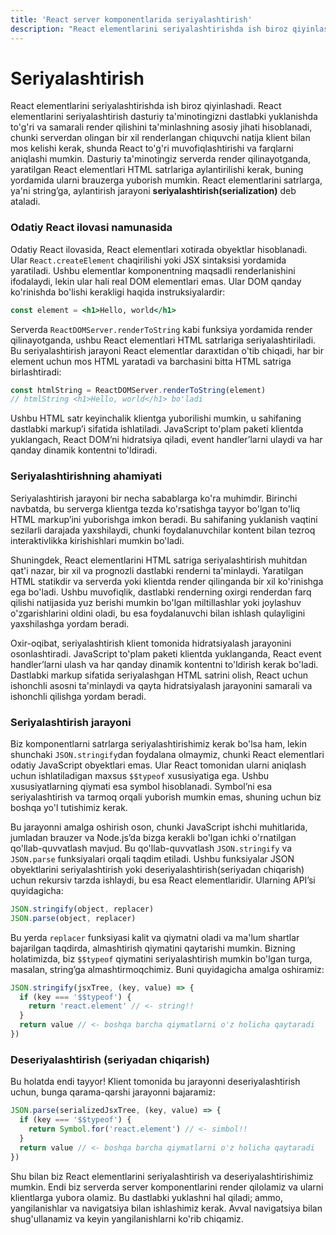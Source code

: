 ```yaml
---
title: 'React server komponentlarida seriyalashtirish'
description: "React elementlarini seriyalashtirishda ish biroz qiyinlashadi. React elementlarini seriyalashtirish dasturiy ta'minotingizni dastlabki yuklanishda to'g'ri va samarali render qilishini ta'minlashning asosiy jihati hisoblanadi, chunki serverdan olingan bir xil renderlangan chiquvchi natija klient bilan mos kelishi kerak, shunda React to'g'ri muvofiqlashtirishi va farqlarni aniqlashi mumkin. Dasturiy ta'minotingiz serverda render qilinayotganda, yaratilgan React elementlari HTML satrlariga aylantirilishi kerak, buning yordamida ularni brauzerga yuborish mumkin. React elementlarini satrlarga, ya'ni string’ga, aylantirish jarayoni **seriyalashtirish(serialization)** deb ataladi."
---
```


# Seriyalashtirish

React elementlarini seriyalashtirishda ish biroz qiyinlashadi. React elementlarini seriyalashtirish dasturiy ta'minotingizni dastlabki yuklanishda to'g'ri va samarali render qilishini ta'minlashning asosiy jihati hisoblanadi, chunki serverdan olingan bir xil renderlangan chiquvchi natija klient bilan mos kelishi kerak, shunda React to'g'ri muvofiqlashtirishi va farqlarni aniqlashi mumkin. Dasturiy ta'minotingiz serverda render qilinayotganda, yaratilgan React elementlari HTML satrlariga aylantirilishi kerak, buning yordamida ularni brauzerga yuborish mumkin. React elementlarini satrlarga, ya'ni string’ga, aylantirish jarayoni **seriyalashtirish(serialization)** deb ataladi.

### Odatiy React ilovasi namunasida

Odatiy React ilovasida, React elementlari xotirada obyektlar hisoblanadi. Ular `React.createElement` chaqirilishi yoki JSX sintaksisi yordamida yaratiladi. Ushbu elementlar komponentning maqsadli renderlanishini ifodalaydi, lekin ular hali real DOM elementlari emas. Ular DOM qanday ko'rinishda bo'lishi kerakligi haqida instruksiyalardir:

```jsx copy
const element = <h1>Hello, world</h1>
```

Serverda `ReactDOMServer.renderToString` kabi funksiya yordamida render qilinayotganda, ushbu React elementlari HTML satrlariga seriyalashtiriladi. Bu seriyalashtirish jarayoni React elementlar daraxtidan o'tib chiqadi, har bir element uchun mos HTML yaratadi va barchasini bitta HTML satriga birlashtiradi:

```jsx copy
const htmlString = ReactDOMServer.renderToString(element)
// htmlString <h1>Hello, world</h1> bo'ladi
```

Ushbu HTML satr keyinchalik klientga yuborilishi mumkin, u sahifaning dastlabki markup’i sifatida ishlatiladi. JavaScript to'plam paketi klientda yuklangach, React DOM’ni hidratsiya qiladi, event handler’larni ulaydi va har qanday dinamik kontentni to'ldiradi.

### Seriyalashtirishning ahamiyati

Seriyalashtirish jarayoni bir necha sabablarga ko'ra muhimdir. Birinchi navbatda, bu serverga klientga tezda ko'rsatishga tayyor bo'lgan to'liq HTML markup’ini yuborishga imkon beradi. Bu sahifaning yuklanish vaqtini sezilarli darajada yaxshilaydi, chunki foydalanuvchilar kontent bilan tezroq interaktivlikka kirishishlari mumkin bo'ladi.

Shuningdek, React elementlarini HTML satriga seriyalashtirish muhitdan qat'i nazar, bir xil va prognozli dastlabki renderni ta'minlaydi. Yaratilgan HTML statikdir va serverda yoki klientda render qilinganda bir xil ko'rinishga ega bo'ladi. Ushbu muvofiqlik, dastlabki renderning oxirgi renderdan farq qilishi natijasida yuz berishi mumkin bo'lgan miltillashlar yoki joylashuv o'zgarishlarini oldini oladi, bu esa foydalanuvchi bilan ishlash qulayligini yaxshilashga yordam beradi.

Oxir-oqibat, seriyalashtirish klient tomonida hidratsiyalash jarayonini osonlashtiradi. JavaScript to'plam paketi klientda yuklanganda, React event handler’larni ulash va har qanday dinamik kontentni to'ldirish kerak bo'ladi. Dastlabki markup sifatida seriyalashgan HTML satrini olish, React uchun ishonchli asosni ta'minlaydi va qayta hidratsiyalash jarayonini samarali va ishonchli qilishga yordam beradi.

### Seriyalashtirish jarayoni

Biz komponentlarni satrlarga seriyalashtirishimiz kerak bo'lsa ham, lekin shunchaki `JSON.stringify`dan foydalana olmaymiz, chunki React elementlari odatiy JavaScript obyektlari emas. Ular React tomonidan ularni aniqlash uchun ishlatiladigan maxsus `$$typeof` xususiyatiga ega. Ushbu xususiyatlarning qiymati esa symbol hisoblanadi. Symbol’ni esa seriyalashtirish va tarmoq orqali yuborish mumkin emas, shuning uchun biz boshqa yo'l tutishimiz kerak.

Bu jarayonni amalga oshirish oson, chunki JavaScript ishchi muhitlarida, jumladan brauzer va Node.js’da bizga kerakli bo'lgan ichki o'rnatilgan qo'llab-quvvatlash mavjud. Bu qo'llab-quvvatlash `JSON.stringify` va `JSON.parse` funksiyalari orqali taqdim etiladi. Ushbu funksiyalar JSON obyektlarini seriyalashtirish yoki deseriyalashtirish(seriyadan chiqarish) uchun rekursiv tarzda ishlaydi, bu esa React elementlaridir. Ularning API’si quyidagicha:

```js copy
JSON.stringify(object, replacer)
JSON.parse(object, replacer)
```

Bu yerda `replacer` funksiyasi kalit va qiymatni oladi va ma'lum shartlar bajarilgan taqdirda, almashtirish qiymatini qaytarishi mumkin. Bizning holatimizda, biz `$$typeof` qiymatini seriyalashtirish mumkin bo'lgan turga, masalan, string’ga almashtirmoqchimiz. Buni quyidagicha amalga oshiramiz:

```js copy
JSON.stringify(jsxTree, (key, value) => {
  if (key === '$$typeof') {
    return 'react.element' // <- string!!
  }
  return value // <- boshqa barcha qiymatlarni o'z holicha qaytaradi
})
```

### Deseriyalashtirish (seriyadan chiqarish)

Bu holatda endi tayyor! Klient tomonida bu jarayonni deseriyalashtirish uchun, bunga qarama-qarshi jarayonni bajaramiz:

```js copy
JSON.parse(serializedJsxTree, (key, value) => {
  if (key === '$$typeof') {
    return Symbol.for('react.element') // <- simbol!!
  }
  return value // <- boshqa barcha qiymatlarni o'z holicha qaytaradi
})
```

Shu bilan biz React elementlarini seriyalashtirish va deseriyalashtirishimiz mumkin. Endi biz serverda server komponentlarini render qilolamiz va ularni klientlarga yubora olamiz. Bu dastlabki yuklashni hal qiladi; ammo, yangilanishlar va navigatsiya bilan ishlashimiz kerak. Avval navigatsiya bilan shug'ullanamiz va keyin yangilanishlarni ko'rib chiqamiz.
